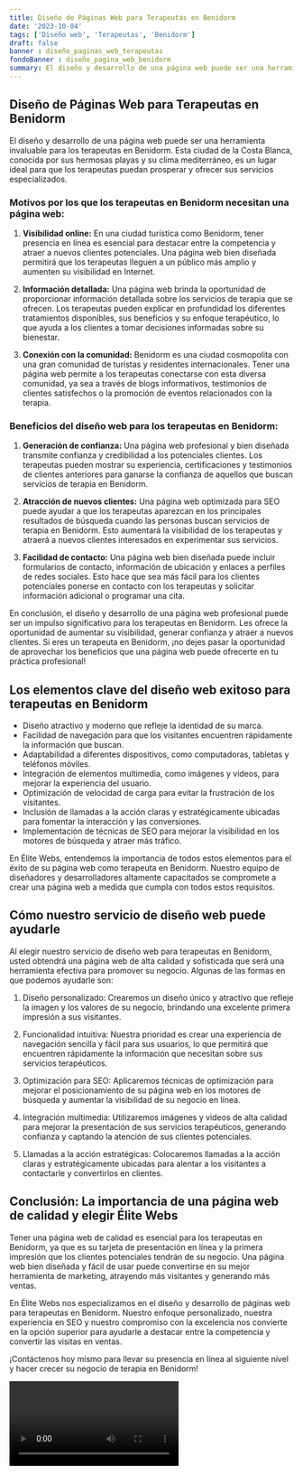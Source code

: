 ```yaml
---
title: Diseño de Páginas Web para Terapeutas en Benidorm
date: '2023-10-04'
tags: ['Diseño web', 'Terapeutas', 'Benidorm']
draft: false
banner : diseño_paginas_web_terapeutas
fondoBanner : diseño_pagina_web_benidorm
summary: El diseño y desarrollo de una página web puede ser una herramienta invaluable para los terapeutas en Benidorm. Esta ciudad de la Costa Blanca, conocida por sus hermosas playas y su clima mediterráneo, es un lugar ideal para que los terapeutas puedan prosperar y ofrecer sus servicios especializados.
---
```


## Diseño de Páginas Web para Terapeutas en Benidorm

El diseño y desarrollo de una página web puede ser una herramienta invaluable para los terapeutas en Benidorm. Esta ciudad de la Costa Blanca, conocida por sus hermosas playas y su clima mediterráneo, es un lugar ideal para que los terapeutas puedan prosperar y ofrecer sus servicios especializados.

### Motivos por los que los terapeutas en Benidorm necesitan una página web:

1. **Visibilidad online:** En una ciudad turística como Benidorm, tener presencia en línea es esencial para destacar entre la competencia y atraer a nuevos clientes potenciales. Una página web bien diseñada permitirá que los terapeutas lleguen a un público más amplio y aumenten su visibilidad en Internet.

2. **Información detallada:** Una página web brinda la oportunidad de proporcionar información detallada sobre los servicios de terapia que se ofrecen. Los terapeutas pueden explicar en profundidad los diferentes tratamientos disponibles, sus beneficios y su enfoque terapéutico, lo que ayuda a los clientes a tomar decisiones informadas sobre su bienestar.

3. **Conexión con la comunidad:** Benidorm es una ciudad cosmopolita con una gran comunidad de turistas y residentes internacionales. Tener una página web permite a los terapeutas conectarse con esta diversa comunidad, ya sea a través de blogs informativos, testimonios de clientes satisfechos o la promoción de eventos relacionados con la terapia.

### Beneficios del diseño web para los terapeutas en Benidorm:

1. **Generación de confianza:** Una página web profesional y bien diseñada transmite confianza y credibilidad a los potenciales clientes. Los terapeutas pueden mostrar su experiencia, certificaciones y testimonios de clientes anteriores para ganarse la confianza de aquellos que buscan servicios de terapia en Benidorm.

2. **Atracción de nuevos clientes:** Una página web optimizada para SEO puede ayudar a que los terapeutas aparezcan en los principales resultados de búsqueda cuando las personas buscan servicios de terapia en Benidorm. Esto aumentará la visibilidad de los terapeutas y atraerá a nuevos clientes interesados en experimentar sus servicios.

3. **Facilidad de contacto:** Una página web bien diseñada puede incluir formularios de contacto, información de ubicación y enlaces a perfiles de redes sociales. Esto hace que sea más fácil para los clientes potenciales ponerse en contacto con los terapeutas y solicitar información adicional o programar una cita.

En conclusión, el diseño y desarrollo de una página web profesional puede ser un impulso significativo para los terapeutas en Benidorm. Les ofrece la oportunidad de aumentar su visibilidad, generar confianza y atraer a nuevos clientes. Si eres un terapeuta en Benidorm, ¡no dejes pasar la oportunidad de aprovechar los beneficios que una página web puede ofrecerte en tu práctica profesional!

<GifSeo />

<Cta />

## Los elementos clave del diseño web exitoso para terapeutas en Benidorm

- Diseño atractivo y moderno que refleje la identidad de su marca.
- Facilidad de navegación para que los visitantes encuentren rápidamente la información que buscan.
- Adaptabilidad a diferentes dispositivos, como computadoras, tabletas y teléfonos móviles.
- Integración de elementos multimedia, como imágenes y videos, para mejorar la experiencia del usuario.
- Optimización de velocidad de carga para evitar la frustración de los visitantes.
- Inclusión de llamadas a la acción claras y estratégicamente ubicadas para fomentar la interacción y las conversiones.
- Implementación de técnicas de SEO para mejorar la visibilidad en los motores de búsqueda y atraer más tráfico.

En Élite Webs, entendemos la importancia de todos estos elementos para el éxito de su página web como terapeuta en Benidorm. Nuestro equipo de diseñadores y desarrolladores altamente capacitados se compromete a crear una página web a medida que cumpla con todos estos requisitos.

## Cómo nuestro servicio de diseño web puede ayudarle

Al elegir nuestro servicio de diseño web para terapeutas en Benidorm, usted obtendrá una página web de alta calidad y sofisticada que será una herramienta efectiva para promover su negocio. Algunas de las formas en que podemos ayudarle son:

1. Diseño personalizado: Crearemos un diseño único y atractivo que refleje la imagen y los valores de su negocio, brindando una excelente primera impresión a sus visitantes.

2. Funcionalidad intuitiva: Nuestra prioridad es crear una experiencia de navegación sencilla y fácil para sus usuarios, lo que permitirá que encuentren rápidamente la información que necesitan sobre sus servicios terapéuticos.

3. Optimización para SEO: Aplicaremos técnicas de optimización para mejorar el posicionamiento de su página web en los motores de búsqueda y aumentar la visibilidad de su negocio en línea.

4. Integración multimedia: Utilizaremos imágenes y videos de alta calidad para mejorar la presentación de sus servicios terapéuticos, generando confianza y captando la atención de sus clientes potenciales.

5. Llamadas a la acción estratégicas: Colocaremos llamadas a la acción claras y estratégicamente ubicadas para alentar a los visitantes a contactarle y convertirlos en clientes.

## Conclusión: La importancia de una página web de calidad y elegir Élite Webs

Tener una página web de calidad es esencial para los terapeutas en Benidorm, ya que es su tarjeta de presentación en línea y la primera impresión que los clientes potenciales tendrán de su negocio. Una página web bien diseñada y fácil de usar puede convertirse en su mejor herramienta de marketing, atrayendo más visitantes y generando más ventas.

En Élite Webs nos especializamos en el diseño y desarrollo de páginas web para terapeutas en Benidorm. Nuestro enfoque personalizado, nuestra experiencia en SEO y nuestro compromiso con la excelencia nos convierte en la opción superior para ayudarle a destacar entre la competencia y convertir las visitas en ventas.

¡Contáctenos hoy mismo para llevar su presencia en línea al siguiente nivel y hacer crecer su negocio de terapia en Benidorm!

<Video />

<CtaBot job='Terapeutas' city='Benidorm'/>

<Gmaps query='Benidorm+españa+maps' />
